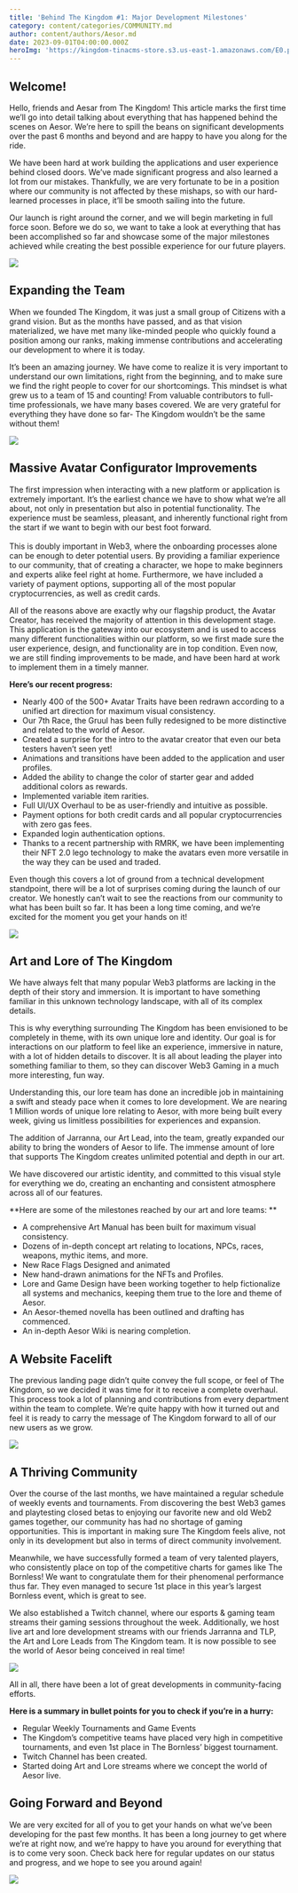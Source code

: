 ```yaml
---
title: 'Behind The Kingdom #1: Major Development Milestones'
category: content/categories/COMMUNITY.md
author: content/authors/Aesor.md
date: 2023-09-01T04:00:00.000Z
heroImg: 'https://kingdom-tinacms-store.s3.us-east-1.amazonaws.com/E0.png'
---
```


## Welcome!

Hello, friends and Aesar from The Kingdom! This article marks the first time we’ll go into detail talking about everything that has happened behind the scenes on Aesor. We’re here to spill the beans on significant developments over the past 6 months and beyond and are happy to have you along for the ride. 

We have been hard at work building the applications and user experience behind closed doors. We’ve made significant progress and also learned a lot from our mistakes. Thankfully, we are very fortunate to be in a position where our community is not affected by these mishaps, so with our hard-learned processes in place, it’ll be smooth sailing into the future.

Our launch is right around the corner, and we will begin marketing in full force soon. Before we do so, we want to take a look at everything that has been accomplished so far and showcase some of the major milestones achieved while creating the best possible experience for our future players.

![](https://kingdom-tinacms-store.s3.us-east-1.amazonaws.com/F0.jpg)

## Expanding the Team

When we founded The Kingdom, it was just a small group of Citizens with a grand vision. But as the months have passed, and as that vision materialized, we have met many like-minded people who quickly found a position among our ranks, making immense contributions and accelerating our development to where it is today.

It’s been an amazing journey. We have come to realize it is very important to understand our own limitations, right from the beginning, and to make sure we find the right people to cover for our shortcomings. This mindset is what grew us to a team of 15 and counting! From valuable contributors to full-time professionals, we have many bases covered. We are very grateful for everything they have done so far- The Kingdom wouldn’t be the same without them!

![](https://kingdom-tinacms-store.s3.us-east-1.amazonaws.com/F2.jpg)

## Massive Avatar Configurator Improvements

The first impression when interacting with a new platform or application is extremely important. It’s the earliest chance we have to show what we’re all about, not only in presentation but also in potential functionality. The experience must be seamless, pleasant, and inherently functional right from the start if we want to begin with our best foot forward.\
\
This is doubly important in Web3, where the onboarding processes alone can be enough to deter potential users. By providing a familiar experience to our community, that of creating a character, we hope to make beginners and experts alike feel right at home. Furthermore, we have included a variety of payment options, supporting all of the most popular cryptocurrencies, as well as credit cards.

All of the reasons above are exactly why our flagship product, the Avatar Creator, has received the majority of attention in this development stage. This application is the gateway into our ecosystem and is used to access many different functionalities within our platform, so we first made sure the user experience, design, and functionality are in top condition. Even now, we are still finding improvements to be made, and have been hard at work to implement them in a timely manner.

**Here’s our recent progress:**

* Nearly 400 of the 500+ Avatar Traits have been redrawn according to a unified art direction for maximum visual consistency.
* Our 7th Race, the Gruul has been fully redesigned to be more distinctive and related to the world of Aesor.
* Created a surprise for the intro to the avatar creator that even our beta testers haven’t seen yet!
* Animations and transitions have been added to the application and user profiles.
* Added the ability to change the color of starter gear and added additional colors as rewards.
* Implemented variable item rarities.
* Full UI/UX Overhaul to be as user-friendly and intuitive as possible.
* Payment options for both credit cards and all popular cryptocurrencies with zero gas fees.
* Expanded login authentication options.
* Thanks to a recent partnership with RMRK, we have been implementing their NFT 2.0 lego technology to make the avatars even more versatile in the way they can be used and traded.

Even though this covers a lot of ground from a technical development standpoint, there will be a lot of surprises coming during the launch of our creator. We honestly can’t wait to see the reactions from our community to what has been built so far. It has been a long time coming, and we’re excited for the moment you get your hands on it!

![](https://kingdom-tinacms-store.s3.us-east-1.amazonaws.com/F1.jpg)

## Art and Lore of The Kingdom

We have always felt that many popular Web3 platforms are lacking in the depth of their story and immersion. It is important to have something familiar in this unknown technology landscape, with all of its complex details. 

This is why everything surrounding The Kingdom has been envisioned to be completely in theme, with its own unique lore and identity. Our goal is for interactions on our platform to feel like an experience, immersive in nature, with a lot of hidden details to discover. It is all about leading the player into something familiar to them, so they can discover Web3 Gaming in a much more interesting, fun way. 

Understanding this, our lore team has done an incredible job in maintaining a swift and steady pace when it comes to lore development. We are nearing 1 Million words of unique lore relating to Aesor, with more being built every week, giving us limitless possibilities for experiences and expansion.  

The addition of Jarranna, our Art Lead, into the team, greatly expanded our ability to bring the wonders of Aesor to life. The immense amount of lore that supports The Kingdom creates unlimited potential and depth in our art. 

We have discovered our artistic identity, and committed to this visual style for everything we do, creating an enchanting and consistent atmosphere across all of our features.

**Here are some of the milestones reached by our art and lore teams: **

* A comprehensive Art Manual has been built for maximum visual consistency.
* Dozens of in-depth concept art relating to locations, NPCs, races, weapons, mythic items, and more.
* New Race Flags Designed and animated
* New hand-drawn animations for the NFTs and Profiles.
* Lore and Game Design have been working together to help fictionalize all systems and mechanics, keeping them true to the lore and theme of Aesor.
* An Aesor-themed novella has been outlined and drafting has commenced.
* An in-depth Aesor Wiki is nearing completion.

## A Website Facelift

The previous landing page didn’t quite convey the full scope, or feel of The Kingdom, so we decided it was time for it to receive a complete overhaul. This process took a lot of planning and contributions from every department within the team to complete. We’re quite happy with how it turned out and feel it is ready to carry the message of The Kingdom forward to all of our new users as we grow.

![](https://kingdom-tinacms-store.s3.us-east-1.amazonaws.com/F3.png)

## A Thriving Community

Over the course of the last months, we have maintained a regular schedule of weekly events and tournaments. From discovering the best Web3 games and playtesting closed betas to enjoying our favorite new and old Web2 games together, our community has had no shortage of gaming opportunities. This is important in making sure The Kingdom feels alive, not only in its development but also in terms of direct community involvement.

Meanwhile, we have successfully formed a team of very talented players, who consistently place on top of the competitive charts for games like The Bornless! We want to congratulate them for their phenomenal performance thus far. They even managed to secure 1st place in this year’s largest Bornless event, which is great to see. 

We also established a Twitch channel, where our esports & gaming team streams their gaming sessions throughout the week. Additionally, we host live art and lore development streams with our friends Jarranna and TLP, the Art and Lore Leads from The Kingdom team. It is now possible to see the world of Aesor being conceived in real time!

![](https://kingdom-tinacms-store.s3.us-east-1.amazonaws.com/F1.gif)

All in all, there have been a lot of great developments in community-facing efforts. 

**Here is a summary in bullet points for you to check if you’re in a hurry:**

* Regular Weekly Tournaments and Game Events
* The Kingdom’s competitive teams have placed very high in competitive tournaments, and even 1st place in The Bornless’ biggest tournament.
* Twitch Channel has been created.
* Started doing Art and Lore streams where we concept the world of Aesor live. 

## Going Forward and Beyond

We are very excited for all of you to get your hands on what we’ve been developing for the past few months. It has been a long journey to get where we’re at right now, and we’re happy to have you around for everything that is to come very soon. Check back here for regular updates on our status and progress, and we hope to see you around again!

![](https://kingdom-tinacms-store.s3.us-east-1.amazonaws.com/F00.jpg)
